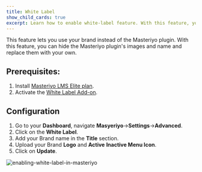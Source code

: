 ```yaml
---
title: White Label
show_child_cards: true
excerpt: Learn how to enable white-label feature. With this feature, you can hide the Masteriyo plugin's images and name and replace them with your own.
---
```


This feature lets you use your brand instead of the Masteriyo plugin. With this feature, you can hide the Masteriyo plugin's images and name and replace them with your own.

## Prerequisites: 
1. Install [Masteriyo LMS Elite plan](https://masteriyo.com/pricing/).
2. Activate the [White Label Add-on](https://docs.masteriyo.com/getting-started/activate-masteriyo-addons).

## Configuration
1. Go to your **Dashboard**, navigate **Masyeriyo**->**Settings**->**Advanced**.
2. Click on the **White Label**.
3. Add your Brand name in the **Title** section.
4. Upload your Brand **Logo** and **Active** **Inactive Menu Icon**.
5. Click on **Update**.

![enabling-white-label-in-masteriyo](https://user-images.githubusercontent.com/24367265/195074601-9b6c3398-8f44-4609-af42-75c04929aa32.png)
